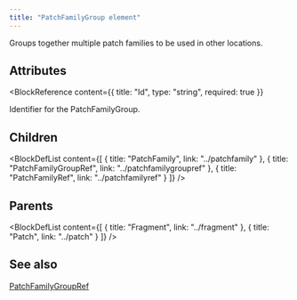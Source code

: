 ```yaml
---
title: "PatchFamilyGroup element"
---
```



Groups together multiple patch families to be used in other locations.


## Attributes

<BlockWrapper>

  <BlockReference
    content={{
      title: "Id",
      type: "string",
      required: true
    }}
  >
  Identifier for the PatchFamilyGroup.
  </BlockReference>

</BlockWrapper>

## Children

<BlockDefList content={[
    {
      title: "PatchFamily",
      link: "../patchfamily"
    },
    {
      title: "PatchFamilyGroupRef",
      link: "../patchfamilygroupref"
    },
    {
      title: "PatchFamilyRef",
      link: "../patchfamilyref"
    }
  ]}
/>

## Parents

<BlockDefList content={[
    {
      title: "Fragment",
      link: "../fragment"
    },
    {
      title: "Patch",
      link: "../patch"
    }
  ]}
/>

## See also
[PatchFamilyGroupRef](../patchfamilygroupref)